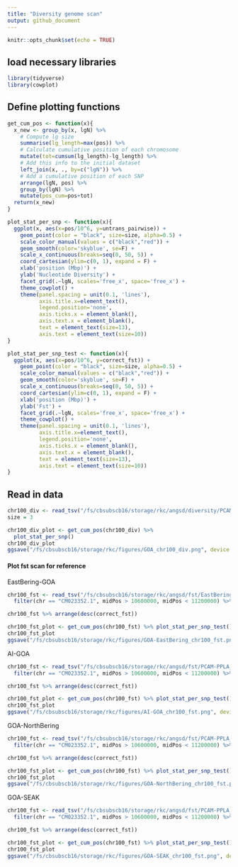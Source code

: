 ```yaml
---
title: "Diversity genome scan"
output: github_document
---
```


```r
knitr::opts_chunk$set(echo = TRUE)
```

## load necessary libraries
```r
library(tidyverse)
library(cowplot)
```

## Define plotting functions

```r
get_cum_pos <- function(x){
  x_new <- group_by(x, lgN) %>%
    # Compute lg size
    summarise(lg_length=max(pos)) %>%
    # Calculate cumulative position of each chromosome
    mutate(tot=cumsum(lg_length)-lg_length) %>%
    # Add this info to the initial dataset
    left_join(x, ., by=c("lgN")) %>%
    # Add a cumulative position of each SNP
    arrange(lgN, pos) %>%
    group_by(lgN) %>%
    mutate(pos_cum=pos+tot)
  return(x_new)
}

plot_stat_per_snp <- function(x){
  ggplot(x, aes(x=pos/10^6, y=untrans_pairwise)) +
    geom_point(color = "black", size=size, alpha=0.5) +
    scale_color_manual(values = c("black","red")) +
    geom_smooth(color='skyblue', se=F) +
    scale_x_continuous(breaks=seq(0, 50, 5)) +
    coord_cartesian(ylim=c(0, 1), expand = F) +
    xlab('position (Mbp)') +
    ylab('Nucleotide Diversity') +
    facet_grid(.~lgN, scales='free_x', space='free_x') +
    theme_cowplot() +
    theme(panel.spacing = unit(0.1, 'lines'),
          axis.title.x=element_text(),
          legend.position='none',
          axis.ticks.x = element_blank(),
          axis.text.x = element_blank(),
          text = element_text(size=13),
          axis.text = element_text(size=10))
}

plot_stat_per_snp_test <- function(x){
  ggplot(x, aes(x=pos/10^6, y=correct_fst)) +
    geom_point(color = "black", size=size, alpha=0.5) +
    scale_color_manual(values = c("black","red")) +
    geom_smooth(color='skyblue', se=F) +
    scale_x_continuous(breaks=seq(0, 50, 5)) +
    coord_cartesian(ylim=c(0, 1), expand = F) +
    xlab('position (Mbp)') +
    ylab('Fst') +
    facet_grid(.~lgN, scales='free_x', space='free_x') +
    theme_cowplot() +
    theme(panel.spacing = unit(0.1, 'lines'),
          axis.title.x=element_text(),
          legend.position='none',
          axis.ticks.x = element_blank(),
          axis.text.x = element_blank(),
          text = element_text(size=13),
          axis.text = element_text(size=10))
}
```

## Read in data
```r
chr100_div <- read_tsv("/fs/cbsubscb16/storage/rkc/angsd/diversity/PCAM-PPLA_CM023352.1_GOA_polymorphic_folded.thetas.txt") %>% rename(lgN = '#Chromo', pos = Pos) %>% mutate(untrans_pairwise = exp(Pairwise)) %>% filter(pos > 10600000, pos < 11200000)
size = 3

chr100_div_plot <- get_cum_pos(chr100_div) %>% 
  plot_stat_per_snp()
chr100_div_plot
ggsave("/fs/cbsubscb16/storage/rkc/figures/GOA_chr100_div.png", device = "png", width = 7, height = 3)
```

#### Plot fst scan for reference
EastBering-GOA
```r
chr100_fst <- read_tsv("/fs/cbsubscb16/storage/rkc/angsd/fst/EastBering-GOA.fst.txt") %>%
  filter(chr == "CM023352.1", midPos > 10600000, midPos < 11200000) %>% rename(lgN = chr, pos = midPos) %>% mutate(correct_fst = ifelse(fst < 0, 0, fst)) %>% select(lgN, pos, correct_fst)

chr100_fst %>% arrange(desc(correct_fst))

chr100_fst_plot <- get_cum_pos(chr100_fst) %>% plot_stat_per_snp_test()
chr100_fst_plot
ggsave("/fs/cbsubscb16/storage/rkc/figures/GOA-EastBering_chr100_fst.png", device = "png", height = 3, width = 7)
```
AI-GOA
```r
chr100_fst <- read_tsv("/fs/cbsubscb16/storage/rkc/angsd/fst/PCAM-PPLA_CM023352.1_AI-GOA_polymorphic_folded.sfs.pbs.fst.txt") %>%
  filter(chr == "CM023352.1", midPos > 10600000, midPos < 11200000) %>% rename(lgN = chr, pos = midPos) %>% mutate(correct_fst = ifelse(fst < 0, 0, fst)) %>% select(lgN, pos, correct_fst)

chr100_fst %>% arrange(desc(correct_fst))

chr100_fst_plot <- get_cum_pos(chr100_fst) %>% plot_stat_per_snp_test()
chr100_fst_plot
ggsave("/fs/cbsubscb16/storage/rkc/figures/AI-GOA_chr100_fst.png", device = "png", height = 3, width = 7)
```

GOA-NorthBering
```r
chr100_fst <- read_tsv("/fs/cbsubscb16/storage/rkc/angsd/fst/PCAM-PPLA_CM023352.1_GOA-NorthBering_polymorphic_folded.sfs.pbs.fst.txt") %>%
  filter(chr == "CM023352.1", midPos > 10600000, midPos < 11200000) %>% rename(lgN = chr, pos = midPos) %>% mutate(correct_fst = ifelse(fst < 0, 0, fst)) %>% select(lgN, pos, correct_fst)

chr100_fst %>% arrange(desc(correct_fst))

chr100_fst_plot <- get_cum_pos(chr100_fst) %>% plot_stat_per_snp_test()
chr100_fst_plot
ggsave("/fs/cbsubscb16/storage/rkc/figures/GOA-NorthBering_chr100_fst.png", device = "png", height = 3, width = 7)
```

GOA-SEAK
```r
chr100_fst <- read_tsv("/fs/cbsubscb16/storage/rkc/angsd/fst/PCAM-PPLA_CM023352.1_GOA-SEAK_polymorphic_folded.sfs.pbs.fst.txt") %>%
  filter(chr == "CM023352.1", midPos > 10600000, midPos < 11200000) %>% rename(lgN = chr, pos = midPos) %>% mutate(correct_fst = ifelse(fst < 0, 0, fst)) %>% select(lgN, pos, correct_fst)

chr100_fst %>% arrange(desc(correct_fst))

chr100_fst_plot <- get_cum_pos(chr100_fst) %>% plot_stat_per_snp_test()
chr100_fst_plot
ggsave("/fs/cbsubscb16/storage/rkc/figures/GOA-SEAK_chr100_fst.png", device = "png", height = 3, width = 7)
```